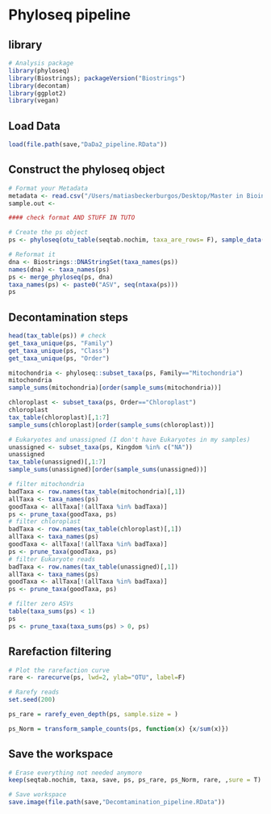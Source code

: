 # Phyloseq pipeline

## library

```r
# Analysis package
library(phyloseq)
library(Biostrings); packageVersion("Biostrings")
library(decontam)
library(ggplot2)
library(vegan)
```

## Load Data

```r
load(file.path(save,"DaDa2_pipeline.RData"))
```

## Construct the phyloseq object

```r
# Format your Metadata
metadata <- read.csv("/Users/matiasbeckerburgos/Desktop/Master in Bioinformatics /Master Thesis /Hawaiian_feral_Chicken_Microbiome/Data/Bermuda and Kauai sample locations.xlsx")
sample.out <- 

#### check format AND STUFF IN TUTO

# Create the ps object
ps <- phyloseq(otu_table(seqtab.nochim, taxa_are_rows= F), sample_data(), tax_table(taxa))

# Reformat it
dna <- Biostrings::DNAStringSet(taxa_names(ps))
names(dna) <- taxa_names(ps)
ps <- merge_phyloseq(ps, dna)
taxa_names(ps) <- paste0("ASV", seq(ntaxa(ps)))
ps
```

## Decontamination steps

```r
head(tax_table(ps)) # check
get_taxa_unique(ps, "Family")
get_taxa_unique(ps, "Class")
get_taxa_unique(ps, "Order")

mitochondria <- phyloseq::subset_taxa(ps, Family=="Mitochondria")
mitochondria
sample_sums(mitochondria)[order(sample_sums(mitochondria))]

chloroplast <- subset_taxa(ps, Order=="Chloroplast")
chloroplast
tax_table(chloroplast)[,1:7]
sample_sums(chloroplast)[order(sample_sums(chloroplast))]

# Eukaryotes and unassigned (I don't have Eukaryotes in my samples)
unassigned <- subset_taxa(ps, Kingdom %in% c("NA"))
unassigned
tax_table(unassigned)[,1:7]
sample_sums(unassigned)[order(sample_sums(unassigned))]

# filter mitochondria 
badTaxa <- row.names(tax_table(mitochondria)[,1])
allTaxa <- taxa_names(ps)
goodTaxa <- allTaxa[!(allTaxa %in% badTaxa)]
ps <- prune_taxa(goodTaxa, ps)
# filter chloroplast
badTaxa <- row.names(tax_table(chloroplast)[,1])
allTaxa <- taxa_names(ps)
goodTaxa <- allTaxa[!(allTaxa %in% badTaxa)]
ps <- prune_taxa(goodTaxa, ps)
# filter Eukaryote reads
badTaxa <- row.names(tax_table(unassigned)[,1])
allTaxa <- taxa_names(ps)
goodTaxa <- allTaxa[!(allTaxa %in% badTaxa)]
ps <- prune_taxa(goodTaxa, ps)

# filter zero ASVs
table(taxa_sums(ps) < 1)
ps
ps <- prune_taxa(taxa_sums(ps) > 0, ps)
```


## Rarefaction filtering

```r
# Plot the rarefaction curve
rare <- rarecurve(ps, lwd=2, ylab="OTU", label=F)

# Rarefy reads
set.seed(200)

ps_rare = rarefy_even_depth(ps, sample.size = )

ps_Norm = transform_sample_counts(ps, function(x) {x/sum(x)})

```

## Save the workspace

```r
# Erase everything not needed anymore
keep(seqtab.nochim, taxa, save, ps, ps_rare, ps_Norm, rare, ,sure = T)

# Save workspace
save.image(file.path(save,"Decomtamination_pipeline.RData"))
```